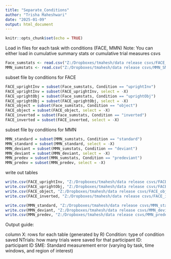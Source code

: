 ```yaml
---
title: "Separate_Conditions"
author: "Trisha Maheshwari"
date: "2025-01-09"
output: html_document
---
```


```r
knitr::opts_chunk$set(echo = TRUE)
```

Load in files for each task with conditions (FACE, MMN)
Note: You can either load in cumulative summary stats or cumulative trial measures csvs
```r
Face_sumstats <- read.csv("Z:/Dropboxes/tmahesh/data release csvs/FACE_SME.csv")
MMN_sumstats <- read.csv("Z:/Dropboxes/tmahesh/data release csvs/MMN_SME.csv")
```


subset file by conditions for FACE
```r
FACE_uprightInv = subset(Face_sumstats, Condition == "uprightInv")
FACE_uprightInv = subset(FACE_uprightInv, select = -X)
FACE_uprightObj = subset(Face_sumstats, Condition == "uprightObj")
FACE_uprightObj = subset(FACE_uprightObj, select = -X)
FACE_object = subset(Face_sumstats, Condition == "object")
FACE_object = subset(FACE_object, select = -X)
FACE_inverted = subset(Face_sumstats, Condition == "inverted")
FACE_inverted = subset(FACE_inverted, select = -X)
```


subset file by conditions for MMN
```r
MMN_standard = subset(MMN_sumstats, Condition == "standard")
MMN_standard = subset(MMN_standard, select = -X)
MMN_deviant = subset(MMN_sumstats, Condition == "deviant")
MMN_deviant = subset(MMN_deviant, select = -X)
MMN_predev = subset(MMN_sumstats, Condition == "predeviant")
MMN_predev = subset(MMN_predev, select = -X)
```

write out tables
```r
write.csv(FACE_uprightInv, "Z:/Dropboxes/tmahesh/data release csvs/FACE_uprightInv.csv")
write.csv(FACE_uprightObj, "Z:/Dropboxes/tmahesh/data release csvs/FACE_uprightObj.csv")
write.csv(FACE_object, "Z:/Dropboxes/tmahesh/data release csvs/FACE_object.csv")
write.csv(FACE_inverted, "Z:/Dropboxes/tmahesh/data release csvs/FACE_inverted.csv")
```

```r

write.csv(MMN_standard, "Z:/Dropboxes/tmahesh/data release csvs/MMN_standard.csv")
write.csv(MMN_deviant, "Z:/Dropboxes/tmahesh/data release csvs/MMN_deviant.csv")
write.csv(MMN_predev, "Z:/Dropboxes/tmahesh/data release csvs/MMN_predev.csv")
```

Output guide:

column X: rows for each table (generated by R)
Condition: type of condition saved
NTrials: how many trials were saved for that participant
ID: participant ID
SME: Standard measurement error (varying by task, time windows, and region of interest)

